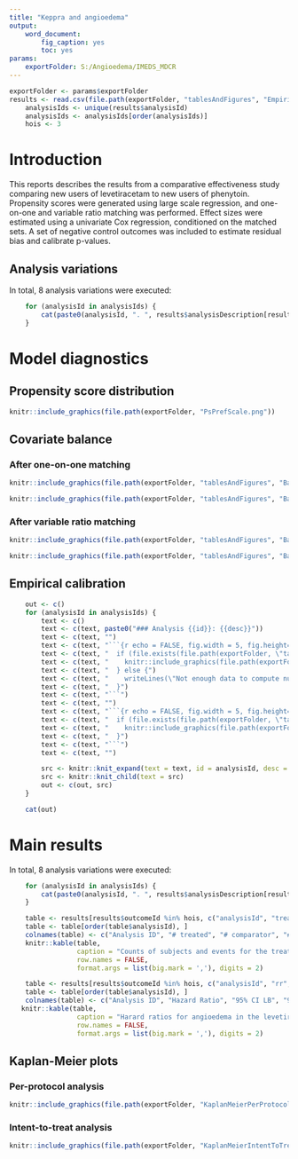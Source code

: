 ```yaml
---
title: "Keppra and angioedema"
output: 
    word_document:
        fig_caption: yes
        toc: yes
params: 
    exportFolder: S:/Angioedema/IMEDS_MDCR
---
```


```r
exportFolder <- params$exportFolder
results <- read.csv(file.path(exportFolder, "tablesAndFigures", "EmpiricalCalibration.csv"))
    analysisIds <- unique(results$analysisId)
    analysisIds <- analysisIds[order(analysisIds)]
    hois <- 3
```


# Introduction

This reports describes the results from a comparative effectiveness study comparing new users of levetiracetam to new users of phenytoin. Propensity scores were generated using large scale regression, and one-on-one and variable ratio matching was performed. Effect sizes were estimated using a univariate Cox regression, conditioned on the matched sets. A set of negative control outcomes was included to estimate residual bias and calibrate p-values.

## Analysis variations

In total, 8 analysis variations were executed:

```r
    for (analysisId in analysisIds) {
        cat(paste0(analysisId, ". ", results$analysisDescription[results$analysisId == analysisId][1], "\n"))
    }
```

# Model diagnostics

## Propensity score distribution

```r
knitr::include_graphics(file.path(exportFolder, "PsPrefScale.png"))
```

## Covariate balance

### After one-on-one matching

```r
knitr::include_graphics(file.path(exportFolder, "tablesAndFigures", "BalanceScatterPlot1On1Matching.png"))
```

```r
knitr::include_graphics(file.path(exportFolder, "tablesAndFigures", "BalanceTopVariables1On1Matching.png"))
```

### After variable ratio matching

```r
knitr::include_graphics(file.path(exportFolder, "tablesAndFigures", "BalanceScatterPlotVarRatioMatching.png"))
```

```r
knitr::include_graphics(file.path(exportFolder, "tablesAndFigures", "BalanceTopVariablesVarRatioMatching.png"))
```

## Empirical calibration

```r
    out <- c()
    for (analysisId in analysisIds) {
        text <- c()
        text <- c(text, paste0("### Analysis {{id}}: {{desc}}"))
        text <- c(text, "")
        text <- c(text, "```{r echo = FALSE, fig.width = 5, fig.height= 5, fig.cap = \"Calibration effect plot. Blue dots represent the negative controls used in this study. The dashed line indicates the boundary below which p < 0.05 using traditional p-value computation. The orange area indicated the area where p < 0.05 using calibrated p-value computation.\"}")
        text <- c(text, "  if (file.exists(file.path(exportFolder, \"tablesAndFigures\", \"CalEffectNoHoi_a{{id}}.png\"))) {")
        text <- c(text, "    knitr::include_graphics(file.path(exportFolder, \"tablesAndFigures\", \"CalEffectNoHoi_a{{id}}.png\"))")
        text <- c(text, "  } else {")
        text <- c(text, "    writeLines(\"Not enough data to compute null distribution.\")")
        text <- c(text, "  }")
        text <- c(text, "```")
        text <- c(text, "")
        text <- c(text, "```{r echo = FALSE, fig.width = 5, fig.height= 5, fig.cap = \"Calibration plot. This plot shows the fraction of negative controls with p-values below alpha, for every level of alpha. Ideally, the plots should follow the diagonal. This plot has been generated using leave-one-out: when computing the calibrated p-value for a negative control, the bias distribution was fitted using all other negative controls.\"}")
        text <- c(text, "  if (file.exists(file.path(exportFolder, \"tablesAndFigures\", \"Cal_a{{id}}.png\"))) {")
        text <- c(text, "    knitr::include_graphics(file.path(exportFolder, \"tablesAndFigures\", \"Cal_a{{id}}.png\"))")
        text <- c(text, "  }")
        text <- c(text, "```")
        text <- c(text, "")

        src <- knitr::knit_expand(text = text, id = analysisId, desc = results$analysisDescription[results$analysisId == analysisId][1])
        src <- knitr::knit_child(text = src)
        out <- c(out, src)
    } 
```

```r
    cat(out)
```

# Main results

In total, 8 analysis variations were executed:

```r
    for (analysisId in analysisIds) {
        cat(paste0(analysisId, ". ", results$analysisDescription[results$analysisId == analysisId][1], "\n"))
    }
```


```r
    table <- results[results$outcomeId %in% hois, c("analysisId", "treated", "comparator", "eventsTreated", "eventsComparator")]
    table <- table[order(table$analysisId), ]
    colnames(table) <- c("Analysis ID", "# treated", "# comparator", "# treated with event", "# comparator with event")
    knitr::kable(table, 
                 caption = "Counts of subjects and events for the treated and comparator groups.", 
                 row.names = FALSE, 
                 format.args = list(big.mark = ','), digits = 2)
```  

```r
    table <- results[results$outcomeId %in% hois, c("analysisId", "rr", "ci95lb" , "ci95ub", "p", "calibratedP" ,"calibratedP_lb95ci" ,"calibratedP_ub95ci")]
    table <- table[order(table$analysisId), ]
    colnames(table) <- c("Analysis ID", "Hazard Ratio", "95% CI LB", "95% CI UB", "P", "Calibrated P", "Cal. P 95% CI LB", "Cal. P 95% CI UB")
   knitr::kable(table, 
                 caption = "Harard ratios for angioedema in the levetiracetam group compared to the phenytoin group. Also included are traditional and calibrated p-values, as well as the 95% credible interval for the calibrated p-value.", 
                 row.names = FALSE, 
                 format.args = list(big.mark = ','), digits = 2)
```  

## Kaplan-Meier plots

### Per-protocol analysis

```r
knitr::include_graphics(file.path(exportFolder, "KaplanMeierPerProtocol.png"))
```

### Intent-to-treat analysis

```r
knitr::include_graphics(file.path(exportFolder, "KaplanMeierIntentToTreat.png"))
```



